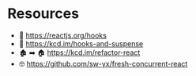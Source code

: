 # Resources

- 📑 https://reactjs.org/hooks
- 🥚 https://kcd.im/hooks-and-suspense
- 🏚 ➡ 🏠 https://kcd.im/refactor-react
- 🤓 https://github.com/sw-yx/fresh-concurrent-react
